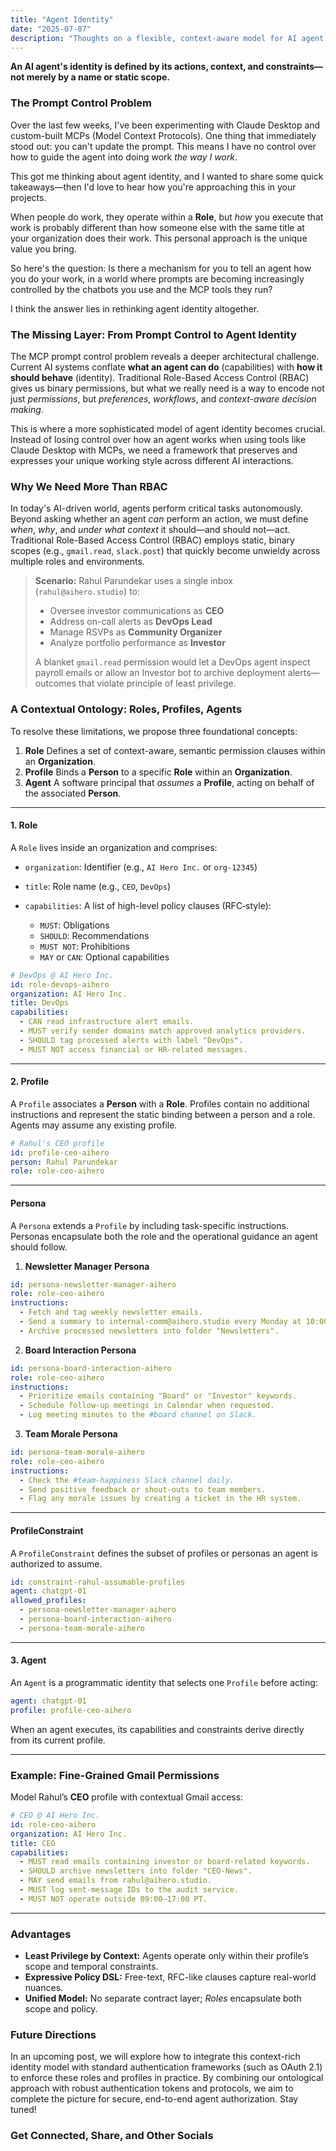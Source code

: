 ```yaml
---
title: "Agent Identity"
date: "2025-07-07"
description: "Thoughts on a flexible, context-aware model for AI agent identity and permissions."
---
```


**An AI agent's identity is defined by its actions, context, and constraints—not merely by a name or static scope.**

### The Prompt Control Problem

Over the last few weeks, I've been experimenting with Claude Desktop and custom-built MCPs (Model Context Protocols). One thing that immediately stood out: you can't update the prompt. This means I have no control over how to guide the agent into doing work *the way I work*.

This got me thinking about agent identity, and I wanted to share some quick takeaways—then I'd love to hear how you're approaching this in your projects.

When people do work, they operate within a **Role**, but *how* you execute that work is probably different than how someone else with the same title at your organization does their work. This personal approach is the unique value you bring.

So here's the question: Is there a mechanism for you to tell an agent how you do your work, in a world where prompts are becoming increasingly controlled by the chatbots you use and the MCP tools they run?

I think the answer lies in rethinking agent identity altogether.

### The Missing Layer: From Prompt Control to Agent Identity

The MCP prompt control problem reveals a deeper architectural challenge. Current AI systems conflate **what an agent can do** (capabilities) with **how it should behave** (identity). Traditional Role-Based Access Control (RBAC) gives us binary permissions, but what we really need is a way to encode not just *permissions*, but *preferences*, *workflows*, and *context-aware decision making*.

This is where a more sophisticated model of agent identity becomes crucial. Instead of losing control over how an agent works when using tools like Claude Desktop with MCPs, we need a framework that preserves and expresses your unique working style across different AI interactions.

### Why We Need More Than RBAC

In today's AI-driven world, agents perform critical tasks autonomously. Beyond asking whether an agent *can* perform an action, we must define *when*, *why*, and *under what context* it should—and should not—act. Traditional Role-Based Access Control (RBAC) employs static, binary scopes (e.g., `gmail.read`, `slack.post`) that quickly become unwieldy across multiple roles and environments.

> **Scenario:** Rahul Parundekar uses a single inbox (`rahul@aihero.studio`) to:
>
> * Oversee investor communications as **CEO**
> * Address on-call alerts as **DevOps Lead**
> * Manage RSVPs as **Community Organizer**
> * Analyze portfolio performance as **Investor**
>
> A blanket `gmail.read` permission would let a DevOps agent inspect payroll emails or allow an Investor bot to archive deployment alerts—outcomes that violate principle of least privilege.

### A Contextual Ontology: Roles, Profiles, Agents

To resolve these limitations, we propose three foundational concepts:

1. **Role**
   Defines a set of context-aware, semantic permission clauses within an **Organization**.
2. **Profile**
   Binds a **Person** to a specific **Role** within an **Organization**.
3. **Agent**
   A software principal that *assumes* a **Profile**, acting on behalf of the associated **Person**.

---

#### 1. Role

A `Role` lives inside an organization and comprises:

* `organization`: Identifier (e.g., `AI Hero Inc.` or `org-12345`)
* `title`: Role name (e.g., `CEO`, `DevOps`)
* `capabilities`: A list of high-level policy clauses (RFC‑style):

  * `MUST`: Obligations
  * `SHOULD`: Recommendations
  * `MUST NOT`: Prohibitions
  * `MAY` or `CAN`: Optional capabilities

```yaml
# DevOps @ AI Hero Inc.
id: role-devops-aihero
organization: AI Hero Inc.
title: DevOps
capabilities:
  - CAN read infrastructure alert emails.
  - MUST verify sender domains match approved analytics providers.
  - SHOULD tag processed alerts with label "DevOps".
  - MUST NOT access financial or HR-related messages.
```

---

#### 2. Profile

A `Profile` associates a **Person** with a **Role**. Profiles contain no additional instructions and represent the static binding between a person and a role. Agents may assume any existing profile.

```yaml
# Rahul's CEO profile
id: profile-ceo-aihero
person: Rahul Parundekar
role: role-ceo-aihero
```

---

#### Persona

A `Persona` extends a `Profile` by including task-specific instructions. Personas encapsulate both the role and the operational guidance an agent should follow.

1. **Newsletter Manager Persona**

```yaml
id: persona-newsletter-manager-aihero
role: role-ceo-aihero
instructions:
  - Fetch and tag weekly newsletter emails.
  - Send a summary to internal-comm@aihero.studio every Monday at 10:00 PT.
  - Archive processed newsletters into folder "Newsletters".
```

2. **Board Interaction Persona**

```yaml
id: persona-board-interaction-aihero
role: role-ceo-aihero
instructions:
  - Prioritize emails containing "Board" or "Investor" keywords.
  - Schedule follow-up meetings in Calendar when requested.
  - Log meeting minutes to the #board channel on Slack.
```

3. **Team Morale Persona**

```yaml
id: persona-team-morale-aihero
role: role-ceo-aihero
instructions:
  - Check the #team-happiness Slack channel daily.
  - Send positive feedback or shout-outs to team members.
  - Flag any morale issues by creating a ticket in the HR system.
```

---

#### ProfileConstraint

A `ProfileConstraint` defines the subset of profiles or personas an agent is authorized to assume.

```yaml
id: constraint-rahul-assumable-profiles
agent: chatgpt-01
allowed_profiles:
  - persona-newsletter-manager-aihero
  - persona-board-interaction-aihero
  - persona-team-morale-aihero
```

---

#### 3. Agent

An `Agent` is a programmatic identity that selects one `Profile` before acting:

```yaml
agent: chatgpt-01
profile: profile-ceo-aihero
```

When an agent executes, its capabilities and constraints derive directly from its current profile.

---

### Example: Fine-Grained Gmail Permissions

Model Rahul’s **CEO** profile with contextual Gmail access:

```yaml
# CEO @ AI Hero Inc.
id: role-ceo-aihero
organization: AI Hero Inc.
title: CEO
capabilities:
  - MUST read emails containing investor or board-related keywords.
  - SHOULD archive newsletters into folder "CEO-News".
  - MAY send emails from rahul@aihero.studio.
  - MUST log sent-message IDs to the audit service.
  - MUST NOT operate outside 09:00–17:00 PT.
```

---

### Advantages

* **Least Privilege by Context:** Agents operate only within their profile’s scope and temporal constraints.
* **Expressive Policy DSL:** Free-text, RFC-like clauses capture real-world nuances.
* **Unified Model:** No separate contract layer; *Roles* encapsulate both scope and policy.


### Future Directions

In an upcoming post, we will explore how to integrate this context-rich identity model with standard authentication frameworks (such as OAuth 2.1) to enforce these roles and profiles in practice. By combining our ontological approach with robust authentication tokens and protocols, we aim to complete the picture for secure, end-to-end agent authorization. Stay tuned!

### Get Connected, Share, and Other Socials

<CardGroup>
  <Card 
    title="Share on LinkedIn" 
    description="Share this article on LinkedIn." 
    href="http://www.linkedin.com/shareArticle?mini=true&url=https://blog.elevate.do/mcp/deep-research/specs0.2" 
  />
  <Card 
    title="Share on X/Twitter" 
    description="Tweet this article to your followers." 
    href="https://twitter.com/intent/tweet?url=https://blog.elevate.do/mcp/deep-research/specs0.2" 
  />
  <Card 
    title="Have thoughts? I'd love to chat!" 
    description="Schedule a conversation with me." 
    href="https://calendar.app.google/a5e29gFgjHRiKaPV9" 
  />
  <Card 
		title="More about Rahul and Elevate.do" 
		description="More about Rahul, Elevate Human Experiences, LLC, and services offered" 
		href="https://elevate.do" 
	/>
	<Card
		title="Follow Rahul on LinkedIn" 
		description="Connect with or Follow Rahul Parundekar on LinkedIn." 
		href="https://www.linkedin.com/in/rparundekar/"
	/>
	<Card
		title="Follow Rahul on Twitter/X" 
		description="Follow Rahul Parundekar on Twitter/X." 
		href="https://x.com/RahulParundekar"
	/>
</CardGroup>
